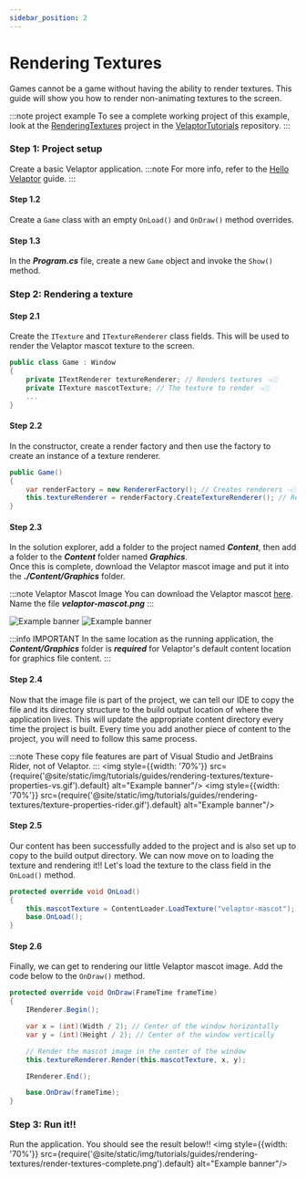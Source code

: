 ```yaml
---
sidebar_position: 2
---
```



# Rendering Textures

Games cannot be a game without having the ability to render textures.  This guide will show you how to render non-animating
textures to the screen.

:::note project example
To see a complete working project of this example, look at the [RenderingTextures](https://github.com/KinsonDigital/VelaptorTutorials/tree/master/RenderingTextures) project in the [VelaptorTutorials](https://github.com/KinsonDigital/VelaptorTutorials) repository.
:::


### <span class="color-step">Step 1: Project setup</span>

Create a basic Velaptor application.
:::note
For more info, refer to the [Hello Velaptor](./hello-velaptor) guide.
:::

#### <span class="color-sub-step"> Step 1.2</span>

Create a `Game` class with an empty `OnLoad()` and `OnDraw()` method overrides.

#### <span class="color-sub-step">Step 1.3</span>

In the _**Program.cs**_ file, create a new `Game` object and invoke the `Show()` method.


### <span class="color-step">Step 2: Rendering a texture</span>

#### <span class="color-sub-step">Step 2.1</span>

Create the `ITexture` and `ITextureRenderer` class fields.  This will be used to render the Velaptor mascot texture to the screen.

```csharp
public class Game : Window
{
    private ITextRenderer textureRenderer; // Renders textures 👈🏼
    private ITexture mascotTexture; // The texture to render 👈🏼
    ...
}
```

#### <span class="color-sub-step">Step 2.2</span>

In the constructor, create a render factory and then use the factory to create an instance of a texture renderer.

```csharp
public Game()
{
    var renderFactory = new RendererFactory(); // Creates renderers 👈🏼
    this.textureRenderer = renderFactory.CreateTextureRenderer(); // Renders textures 👈🏼
}
```

#### <span class="color-sub-step">Step 2.3</span>

In the solution explorer, add a folder to the project named _**Content**_, then add a folder to the _**Content**_ folder
named _**Graphics**_.  
Once this is complete, download the Velaptor mascot image and put it into the _**./Content/Graphics**_ folder.

:::note Velaptor Mascot Image
You can download the Velaptor mascot [here](../../../static/img/downloads/velaptor-mascot.png).  
Name the file _**velaptor-mascot.png**_
:::

<Tabs>
    <TabItem value="vs" label="Visual Studio" default>
        <img style={{width: '70%'}} src={require('@site/static/img/tutorials/guides/rendering-textures/add-texture-vs.gif').default} alt="Example banner"/>
    </TabItem>
    <TabItem value="banana" label="JetBrains Rider">
        <img style={{width: '70%'}} src={require('@site/static/img/tutorials/guides/rendering-textures/add-texture-rider.gif').default} alt="Example banner"/>
    </TabItem>
</Tabs>

:::info IMPORTANT
In the same location as the running application, the _**Content/Graphics**_ folder is _**required**_ for Velaptor's default content location for graphics file content.
:::

#### <span class="color-sub-step">Step 2.4</span>

Now that the image file is part of the project, we can tell our IDE to copy the file and its directory structure to the 
build output location of where the application lives.  This will update the appropriate 
content directory every time the project is built.  Every time you add another piece of content to the project, you will
need to follow this same process.

:::note
These copy file features are part of Visual Studio and JetBrains Rider, not of Velaptor.
:::
<Tabs>
    <TabItem value="vs" label="Visual Studio" default>
        <img style={{width: '70%'}} src={require('@site/static/img/tutorials/guides/rendering-textures/texture-properties-vs.gif').default} alt="Example banner"/>
    </TabItem>
    <TabItem value="banana" label="JetBrains Rider">
        <img style={{width: '70%'}} src={require('@site/static/img/tutorials/guides/rendering-textures/texture-properties-rider.gif').default} alt="Example banner"/>
    </TabItem>
</Tabs>

#### <span class="color-sub-step">Step 2.5</span>

Our content has been successfully added to the project and is also set up to copy to the build output directory.
We can now move on to loading the texture and rendering it!! Let's load the texture to the class field in the `OnLoad()` method.
```csharp
protected override void OnLoad()
{
    this.mascotTexture = ContentLoader.LoadTexture("velaptor-mascot");
    base.OnLoad();
}
```

#### <span class="color-sub-step">Step 2.6</span>

Finally, we can get to rendering our little Velaptor mascot image. Add the code below to the `OnDraw()` method.
```csharp
protected override void OnDraw(FrameTime frameTime)
{
    IRenderer.Begin();

    var x = (int)(Width / 2); // Center of the window horizontally
    var y = (int)(Height / 2); // Center of the window vertically

    // Render the mascot image in the center of the window
    this.textureRenderer.Render(this.mascotTexture, x, y);

    IRenderer.End();

    base.OnDraw(frameTime);
}
```


### <span class="color-step">Step 3: Run it!!</span>

Run the application. You should see the result below!!
<img style={{width: '70%'}} src={require('@site/static/img/tutorials/guides/rendering-textures/render-textures-complete.png').default} alt="Example banner"/>
